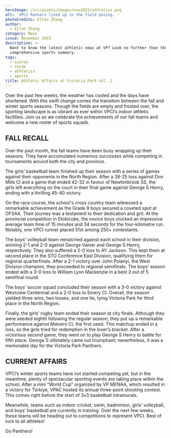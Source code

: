 ```yaml
---
heroImage: /src/assets/images/nov2023/athletics.png
alt: 'VPCI Runners lined up in the field posing. '
photoCredits: Ellen Zhang
author:
  - Ellen Zhang
category: News
issue: November 2023
description: >-
  Want to know the latest athletic news at VP? Look no further than the second
  comprehensive sports summary.
tags:
  - scores
  - recap
  - athletics
  - sports
title: Athletic Affairs at Victoria Park Vol. 2
---
```


Over the past few weeks, the weather has cooled and the days have shortened. With this swift change comes the transition between the fall and winter sports seasons. Though the fields are empty and frosted over, the sporting landscape is as vibrant as ever within VPCI’s indoor athletic facilities. Join us as we celebrate the achievements of our fall teams and welcome a new roster of sports squads.

## FALL RECALL

Over the past month, the fall teams have been busy wrapping up their seasons. They have accumulated numerous successes while competing in tournaments around both the city and province.

The girls’ basketball team finished up their season with a series of games against their opponents in the North Region. After a 38-25 loss against Don Mills CI and a game that ended 42-32 in favour of Newtonbrook SS, the girls left everything on the court in their final game against George S Henry, ending with a thrilling 45-40 victory.

On the race course, the school's cross country team witnessed a remarkable achievement as the Grade 9 boys secured a coveted spot at OFSAA. Their journey was a testament to their dedication and grit. At the provincial competition in Etobicoke, the novice boys clocked an impressive average team time of 15 minutes and 34 seconds for the four-kilometre run. Notably, one VPCI runner placed 51st among 250+ contestants.

The boys’ volleyball team rematched against each school in their division, winning 2-1 and 2-0 against George Vanier and George S Henry, respectively. They also suffered a 2-0 loss to AY Jackson. This kept them at second place in the STO Conference East Division, qualifying them for regional quarterfinals. After a 2-1 victory over John Polanyi, the West Division champion, they proceeded to regional semifinals. The boys’ season ended with a 3-0 loss to William Lyon Mackenzie in a best 3 out of 5 semifinal round.

The boys’ soccer squad concluded their season with a 3-0 victory against Westview Centennial and a 2-0 loss to Emery CI. Overall, the season yielded three wins, two losses, and one tie, tying Victoria Park for third place in the North Region.

Finally, the girls’ rugby team ended their season at city finals. Although they were seeded eighth following the regular season, they put up a remarkable performance against Malvern CI, the first seed. This matchup ended in a loss, so the girls tried for redemption in the loser’s bracket. After a victorious second game, they went on to play George S Henry to battle for fifth place. George S ultimately came out triumphant; nevertheless, it was a memorable day for the Victoria Park Panthers.

## CURRENT AFFAIRS

VPCI’s winter sports teams have not started competing yet, but in the meantime, plenty of spectacular sporting events are taking place within the school. After a mini “World Cup” organized by VP MENAA, which resulted in a victory for Türkiye, VPAC hosted its annual three-point shooting contest. This comes right before the start of 3v3 basketball intramurals.

Meanwhile, teams such as indoor cricket, swim, badminton, girls’ volleyball, and boys’ basketball are currently in training. Over the next few weeks, these teams will be heading out to competitions to represent VPCI. Best of luck to all athletes!

Go Panthers!
